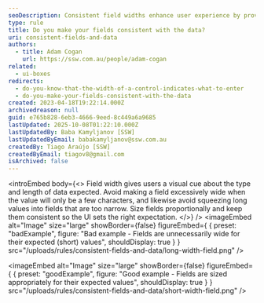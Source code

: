 ```yaml
---
seoDescription: Consistent field widths enhance user experience by providing clear data entry guidelines.
type: rule
title: Do you make your fields consistent with the data?
uri: consistent-fields-and-data
authors:
  - title: Adam Cogan
    url: https://ssw.com.au/people/adam-cogan
related:
  - ui-boxes
redirects:
  - do-you-know-that-the-width-of-a-control-indicates-what-to-enter
  - do-you-make-your-fields-consistent-with-the-data
created: 2023-04-18T19:22:14.000Z
archivedreason: null
guid: e765b828-6eb3-4666-9eed-8c449a6a9685
lastUpdated: 2025-10-08T01:22:10.000Z
lastUpdatedBy: Baba Kamyljanov [SSW]
lastUpdatedByEmail: babakamyljanov@ssw.com.au
createdBy: Tiago Araújo [SSW]
createdByEmail: tiagov8@gmail.com
isArchived: false
---
```


<introEmbed
  body={<>
Field width gives users a visual cue about the type and length of data expected. Avoid making a field excessively wide when the value will only be a few characters, and likewise avoid squeezing long values into fields that are too narrow. Size fields proportionally and keep them consistent so the UI sets the right expectation.
  </>}
/>
<imageEmbed
  alt="Image"
  size="large"
  showBorder={false}
  figureEmbed={ {
    preset: "badExample",
    figure: "Bad example - Fields are unnecessarily wide for their expected (short) values",
    shouldDisplay: true
  } }
  src="/uploads/rules/consistent-fields-and-data/long-width-field.png"
/>

<imageEmbed
  alt="Image"
  size="large"
  showBorder={false}
  figureEmbed={ {
    preset: "goodExample",
    figure: "Good example - Fields are sized appropriately for their expected values",
    shouldDisplay: true
  } }
  src="/uploads/rules/consistent-fields-and-data/short-width-field.png"
/>
